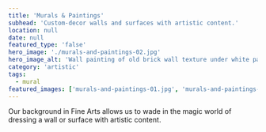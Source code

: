 ```yaml
---
title: 'Murals & Paintings'
subhead: 'Custom-decor walls and surfaces with artistic content.'
location: null
date: null
featured_type: 'false'
hero_image: './murals-and-paintings-02.jpg'
hero_image_alt: 'Wall painting of old brick wall texture under white paint'
category: 'artistic'
tags:
  - mural
featured_images: ['murals-and-paintings-01.jpg', 'murals-and-paintings-02.jpg']
---
```


Our background in Fine Arts allows us to wade in the magic world of dressing a
wall or surface with artistic content.

